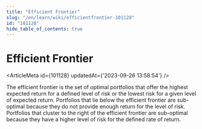 ```yaml
---
title: "Efficient Frontier"
slug: "/en/learn/wiki/efficientfrontier-101128"
id: "101128"
hide_table_of_contents: true
---
```



# Efficient Frontier

<ArticleMeta id={101128} updatedAt={'2023-09-26 13:58:54'} />
<div className='border-solid border-b border-t-0 my-4 border-[var(--ifm-color-gray-300)]' />

The efficient frontier is the set of optimal portfolios that offer the highest expected return for a defined level of risk or the lowest risk for a given level of expected return. Portfolios that lie below the efficient frontier are sub-optimal because they do not provide enough return for the level of risk. Portfolios that cluster to the right of the efficient frontier are sub-optimal because they have a higher level of risk for the defined rate of return.
